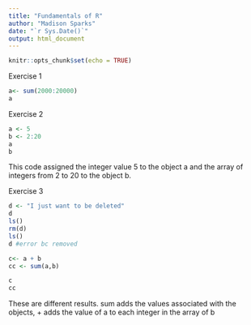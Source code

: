 ```yaml
---
title: "Fundamentals of R"
author: "Madison Sparks"
date: "`r Sys.Date()`"
output: html_document
---
```


```r
knitr::opts_chunk$set(echo = TRUE)
```

Exercise 1
```r
a<- sum(2000:20000)
a

```
Exercise 2

```r
a <- 5
b <- 2:20
a
b
```

This code assigned the integer value 5 to the object a and the array of integers from 2 to 20 to the object b.

Exercise 3
```r
d <- "I just want to be deleted"
d
ls() 
rm(d)
ls()
d #error bc removed 
```
```r
c<- a + b
cc <- sum(a,b)

c
cc

```
These are different results. sum adds the values associated with the objects, + adds the value of a to each integer in the array of b



